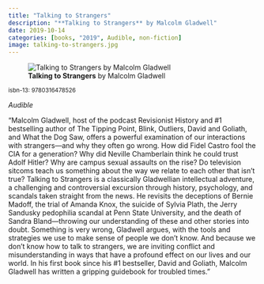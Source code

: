 ```yaml
---
title: "Talking to Strangers"
description: "**Talking to Strangers** by Malcolm Gladwell"
date: 2019-10-14
categories: [books, "2019", Audible, non-fiction]
image: talking-to-strangers.jpg
---
```

![**Talking to Strangers** by Malcolm Gladwell](talking-to-strangers.jpg){fig-align="left"}

<sup>isbn-13: 9780316478526</sup>

*Audible*

"Malcolm Gladwell, host of the podcast Revisionist History and #1
bestselling author of The Tipping Point, Blink, Outliers, David and
Goliath, and What the Dog Saw, offers a powerful examination of our
interactions with strangers---and why they often go wrong. How did Fidel
Castro fool the CIA for a generation? Why did Neville Chamberlain think he
could trust Adolf Hitler? Why are campus sexual assaults on the rise? Do
television sitcoms teach us something about the way we relate to each other
that isn't true? Talking to Strangers is a classically Gladwellian
intellectual adventure, a challenging and controversial excursion through
history, psychology, and scandals taken straight from the news. He revisits
the deceptions of Bernie Madoff, the trial of Amanda Knox, the suicide of
Sylvia Plath, the Jerry Sandusky pedophilia scandal at Penn State
University, and the death of Sandra Bland---throwing our understanding of
these and other stories into doubt. Something is very wrong, Gladwell
argues, with the tools and strategies we use to make sense of people we
don't know. And because we don't know how to talk to strangers, we are
inviting conflict and misunderstanding in ways that have a profound effect
on our lives and our world. In his first book since his #1 bestseller,
David and Goliath, Malcolm Gladwell has written a gripping guidebook for
troubled times."